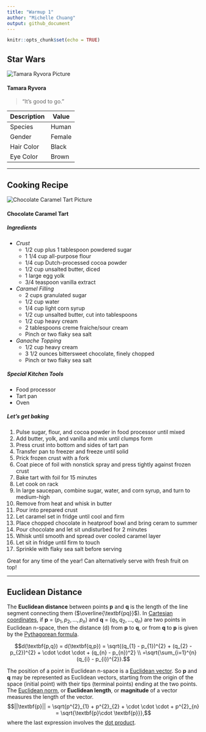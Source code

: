 ```yaml
---
title: "Warmup 1"
author: "Michelle Chuang"
output: github_document
---
```


```r
knitr::opts_chunk$set(echo = TRUE)
```

## Star Wars
![](https://i.imgur.com/QNrOQTL.png "Tamara Ryvora Picture")

#### Tamara Ryvora
> "It's good to go."

| **Description** | **Value**|
|-----|------|
|Species|Human|
|Gender|Female|
|Hair Color|Black|
|Eye Color|Brown|

---

## Cooking Recipe
![](https://farm5.staticflickr.com/4909/46219563021_4ae5d32d6a_h.jpg "Chocolate Caramel Tart Picture")

#### Chocolate Caramel Tart
##### Ingredients
- *Crust*
    - 1/2 cup plus 1 tablespoon powdered sugar
    - 1 1/4 cup all-purpose flour
    - 1/4 cup Dutch-processed cocoa powder
    - 1/2 cup unsalted butter, diced
    - 1 large egg yolk
    - 3/4 teaspoon vanilla extract
- *Caramel Filling*
    - 2 cups granulated sugar
    - 1/2 cup water
    - 1/4 cup light corn syrup
    - 1/2 cup unsalted butter, cut into tablespoons
    - 1/2 cup heavy cream
    - 2 tablespoons creme fraiche/sour cream
    - Pinch or two flaky sea salt
- *Ganache Topping*
    - 1/2 cup heavy cream
    - 3 1/2 ounces bittersweet chocolate, finely chopped
    - Pinch or two flaky sea salt
    
##### Special Kitchen Tools
- Food processor
- Tart pan
- Oven

##### Let's get baking
1. Pulse sugar, flour, and cocoa powder in food processor until mixed
2. Add butter, yolk, and vanilla and mix until clumps form
3. Press crust into bottom and sides of tart pan
4. Transfer pan to freezer and freeze until solid
5. Prick frozen crust with a fork
6. Coat piece of foil with nonstick spray and press tightly against frozen crust
7. Bake tart with foil for 15 minutes
8. Let cook on rack
9. In large saucepan, combine sugar, water, and corn syrup, and turn to medium-high
10. Remove from heat and whisk in butter
11. Pour into prepared crust
12. Let caramel set in fridge until cool and firm
13. Place chopped chocolate in heatproof bowl and bring ceram to summer
14. Pour chocolate and let sit undisturbed for 2 minutes
15. Whisk until smooth and spread over cooled caramel layer
16. Let sit in fridge until firm to touch
17. Sprinkle with flaky sea salt before serving

Great for any time of the year! Can alternatively serve with fresh fruit on top!

---

## Euclidean Distance

The **Euclidean distance** between points **p** and **q** is the length of the line segment connecting them ($\overline{\textbf{pq}}$). In [Cartesian coordinates](https://en.wikipedia.org/wiki/Cartesian_coordinate_system), if **p** = ($p_{1}, p_{2},...,p_{n}$) and **q** = ($q_{1}, q_{2},...,q_{n}$) are two points in Euclidean n-space, then the distance (d) from **p** to **q**, or from **q** to **p** is given by the [Pythagorean formula](https://en.wikipedia.org/wiki/Pythagorean_theorem).

$$d(\textbf{p,q}) = d(\textbf{q,p}) = \sqrt{(q_{1} - p_{1})^{2} + (q_{2} - p_{2})^{2} + \cdot \cdot \cdot + (q_{n} - p_{n})^2} \\ =\sqrt{\sum_{i=1}^{n}(q_{i} - p_{i})^{2}}.$$

The position of a point in Euclidean n-space is a [Euclidean vector](https://en.wikipedia.org/wiki/Euclidean_vector). So **p** and **q** may be represented as Euclidean vectors, starting from the origin of the space (initial point) with their tips (terminal points) ending at the two points. The [Euclidean norm](https://en.wikipedia.org/wiki/Euclidean_norm), or **Euclidean length**, or **magnitude** of a vector measures the length of the vector.
$$||\textbf{p}|| = \sqrt{p^{2}_{1} + p^{2}_{2} + \cdot \cdot \cdot + p^{2}_{n} = \sqrt{\textbf{p}\cdot \textbf{p}}},$$
where the last expression involves the [dot product](https://en.wikipedia.org/wiki/Dot_product).
